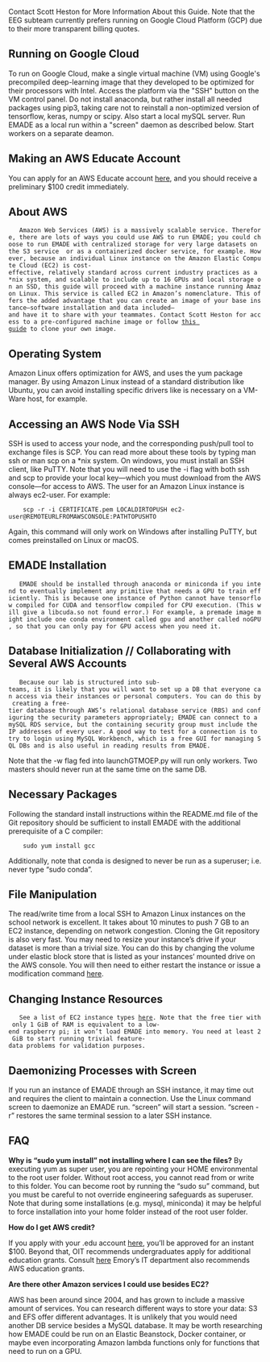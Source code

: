 Contact Scott Heston for More Information About this Guide. Note that the EEG subteam currently prefers running on Google Cloud Platform (GCP) due to their more transparent billing quotes. 

== Running on Google Cloud ==
To run on Google Cloud, make a single virtual machine (VM) using Google's precompiled deep-learning image that they developed to be optimized for their processors with Intel. Access the platform via the "SSH" button on the VM control panel. Do not install anaconda, but rather install all needed packages using pip3, taking care not to reinstall a non-optimized version of tensorflow, keras, numpy or scipy. Also start a local mySQL server. Run EMADE as a local run within a "screen" daemon as described below. Start workers on a separate deamon. 

== Making an AWS Educate Account ==
You can apply for an AWS Educate account [https://www.awseducate.com/registration?refid=Qe5oPnjlwk6UyeRP88DLWK8GIxfK5Ipt here], and you should receive a preliminary $100 credit immediately. 

== About AWS ==
	Amazon Web Services (AWS) is a massively scalable service. Therefore, there are lots of ways you could use AWS to run EMADE; you could choose to run EMADE with centralized storage for very large datasets on the S3 service  or as a containerized docker service, for example. However, because an individual Linux instance on the Amazon Elastic Compute Cloud (EC2) is cost-effective, relatively standard across current industry practices as a *nix system, and scalable to include up to 16 GPUs and local storage on an SSD, this guide will proceed with a machine instance running Amazon Linux. This service is called EC2 in Amazon’s nomenclature. This offers the added advantage that you can create an image of your base instance—software installation and data included—and have it to share with your teammates. Contact Scott Heston for access to a pre-configured machine image or follow [https://datanextsolutions.com/blog/aws-how-to-copy-ec2-instances-to-another-account/ this guide] to clone your own image. 

==Operating System==
Amazon Linux offers optimization for AWS, and uses the yum package manager. By using Amazon Linux instead of a standard distribution like Ubuntu, you can avoid installing specific drivers like is necessary on a VM-Ware host, for example.  

==Accessing an AWS Node Via SSH==
SSH is used to access your node, and the corresponding push/pull tool to exchange files is SCP. You can read more about these tools by typing man ssh or man scp on a *nix system. On windows, you must install an SSH client, like PuTTY. Note that you will need to use the -i flag with both ssh and scp to provide your local key—which you must download from the AWS console—for access to AWS. The user for an Amazon Linux instance is always ec2-user. 
For example:

     scp -r -i CERTIFICATE.pem LOCALDIRTOPUSH ec2-user@REMOTEURLFROMAWSCONSOLE:PATHTOPUSHTO

Again, this command will only work on Windows after installing PuTTY, but comes preinstalled on Linux or macOS. 

==EMADE Installation==
	EMADE should be installed through anaconda or miniconda if you intend to eventually implement any primitive that needs a GPU to train efficiently. This is because one instance of Python cannot have tensorflow compiled for CUDA and tensorflow compiled for CPU execution. (This will give a libcuda.so not found error.) For example, a premade image might include one conda environment called gpu and another called noGPU, so that you can only pay for GPU access when you need it. 

==Database Initialization // Collaborating with Several AWS Accounts==
	Because our lab is structured into sub-teams, it is likely that you will want to set up a DB that everyone can access via their instances or personal computers. You can do this by creating a free-tier database through AWS’s relational database service (RBS) and configuring the security parameters appropriately; EMADE can connect to a mySQL RDS service, but the containing security group must include the IP addresses of every user. A good way to test for a connection is to try to login using MySQL Workbench, which is a free GUI for managing SQL DBs and is also useful in reading results from EMADE.
Note that the -w flag fed into launchGTMOEP.py will run only workers. Two masters should never run at the same time on the same DB.  
	
==Necessary Packages==
Following the standard install instructions within the README.md file of the Git repository should be sufficient to install EMADE with the additional prerequisite of a C compiler: 

     sudo yum install gcc

Additionally, note that conda is designed to never be run as a superuser; i.e. never type “sudo conda”.

==File Manipulation==
The read/write time from a local SSH to Amazon Linux instances on the school network is excellent. It takes about 10 minutes to push 7 GB to an EC2 instance, depending on network congestion. Cloning the Git repository is also very fast.
You may need to resize your instance’s drive if your dataset is more than a trivial size. You can do this by changing the volume under elastic block store that is listed as your instances’ mounted drive on the AWS console. You will then need to either restart the instance or issue a modification command [https://docs.aws.amazon.com/AWSEC2/latest/UserGuide/ebs-modify-volume.html?icmpid=docs_ec2_console here].

==Changing Instance Resources==
	See a list of EC2 instance types [https://aws.amazon.com/ec2/instance-types/ here]. Note that the free tier with only 1 GiB of RAM is equivalent to a low-end raspberry pi; it won’t load EMADE into memory. You need at least 2 GiB to start running trivial feature-data problems for validation purposes. 

==Daemonizing Processes with Screen==
If you run an instance of EMADE through an SSH instance, it may time out and requires the client to maintain a connection. Use the Linux command screen to daemonize an EMADE run. “screen” will start a session. “screen -r” restores the same terminal session to a later SSH instance. 

==FAQ==
'''Why is “sudo yum install” not installing where I can see the files?''' 
By executing yum as super user, you are repointing your HOME environmental to the root user folder. Without root access, you cannot read from or write to this folder. You can become root by running the “sudo su” command, but you must be careful to not override engineering safeguards as superuser. Note that during some installations (e.g. mysql, miniconda) it may be helpful to force installation into your home folder instead of the root user folder. 

'''How do I get AWS credit?'''

If you apply with your .edu account [https://aws.amazon.com/grants/ here], you’ll be approved for an instant $100. Beyond that, OIT recommends undergraduates apply for additional education grants. Consult [https://support.cc.gatech.edu/facilities/research-clusters here] Emory’s IT department also recommends AWS education grants.

'''Are there other Amazon services I could use besides EC2?''' 

AWS has been around since 2004, and has grown to include a massive amount of services. You can research different ways to store your data: S3 and EFS offer different advantages. It is unlikely that you would need another DB service besides a MySQL database. It may be worth researching how EMADE could be run on an Elastic Beanstock, Docker container, or maybe even incorporating Amazon lambda functions only for functions that need to run on a GPU.
